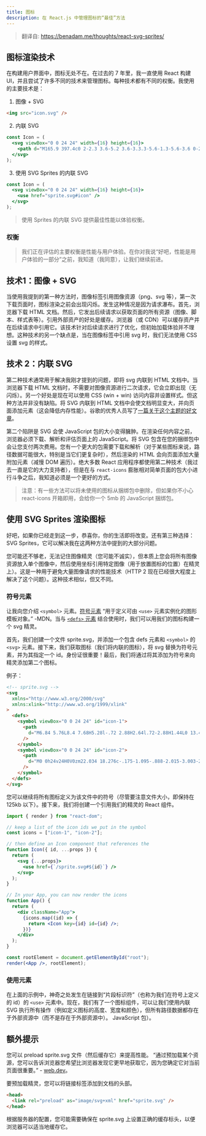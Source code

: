 ```yaml
---
title: 图标
description: 在 React.js 中管理图标的“最佳”方法
---
```


> 翻译自: https://benadam.me/thoughts/react-svg-sprites/

## 图标渲染技术

在构建用户界面中，图标无处不在。在过去的 7 年里，我一直使用 React 构建 UI，并且尝试了许多不同的技术来管理图标。每种技术都有不同的权衡。我使用的主要技术是：

1. 图像 + SVG

```html
<img src="icon.svg" />
```

2. 内联 SVG

```jsx
const Icon = (
  <svg viewBox="0 0 24 24" width={16} height={16}>
    <path d="M165.9 397.4c0 2-2.3 3.6-5.2 3.6-3.3.3-5.6-1.3-5.6-3.6 0-2 2.3-3.6 5.2-3.6 3-.3 5.6 1.3 5.6 3.6zm-31.1-4.5c-.7 2 1.3 4.3 4.3 4.9 2.6 1 5.6 0 6.2-2s-1.3-4.3-4.3-5.2c-2.6-.7-5.5.3-6.2 2.3zm44.2-1.7c-2.9.7-4.9 2.6-4.6 4.9.3 2 2.9 3.3 5.9 2.6 2.9-.7 4.9-2.6 4.6-4.6-.3-1.9-3-3.2-5.9-2.9zM244.8 8C106.1 8 0 113.3 0 252c0 110.9 69.8 205.8 169.5 239.2 12.8 2.3 17.3-5.6 17.3-12.1 0-6.2-.3-40.4-.3-61.4 0 0-70 15-84.7-29.8 0 0-11.4-29.1-27.8-36.6 0 0-22.9-15.7 1.6-15.4 0 0 24.9 2 38.6 25.8 21.9 38.6 58.6 27.5 72.9 20.9 2.3-16 8.8-27.1 16-33.7-55.9-6.2-112.3-14.3-112.3-110.5 0-27.5 7.6-41.3 23.6-58.9-2.6-6.5-11.1-33.3 2.6-67.9 20.9-6.5 69 27 69 27 20-5.6 41.5-8.5 62.8-8.5s42.8 2.9 62.8 8.5c0 0 48.1-33.6 69-27 13.7 34.7 5.2 61.4 2.6 67.9 16 17.7 25.8 31.5 25.8 58.9 0 96.5-58.9 104.2-114.8 110.5 9.2 7.9 17 22.9 17 46.4 0 33.7-.3 75.4-.3 83.6 0 6.5 4.6 14.4 17.3 12.1C428.2 457.8 496 362.9 496 252 496 113.3 383.5 8 244.8 8zM97.2 352.9c-1.3 1-1 3.3.7 5.2 1.6 1.6 3.9 2.3 5.2 1 1.3-1 1-3.3-.7-5.2-1.6-1.6-3.9-2.3-5.2-1zm-10.8-8.1c-.7 1.3.3 2.9 2.3 3.9 1.6 1 3.6.7 4.3-.7.7-1.3-.3-2.9-2.3-3.9-2-.6-3.6-.3-4.3.7zm32.4 35.6c-1.6 1.3-1 4.3 1.3 6.2 2.3 2.3 5.2 2.6 6.5 1 1.3-1.3.7-4.3-1.3-6.2-2.2-2.3-5.2-2.6-6.5-1zm-11.4-14.7c-1.6 1-1.6 3.6 0 5.9 1.6 2.3 4.3 3.3 5.6 2.3 1.6-1.3 1.6-3.9 0-6.2-1.4-2.3-4-3.3-5.6-2z" />
  </svg>
);
```

3. 使用 SVG Sprites 的内联 SVG

```jsx
const Icon = (
  <svg viewBox="0 0 24 24" width={16} height={16}>
    <use href="sprite.svg#icon" />
  </svg>
);
```

> 使用 Sprites 的内联 SVG 提供最佳性能以体验权衡。

### 权衡

> 我们正在评估的主要权衡是性能与用户体验。在你对我说“好吧，性能是用户体验的一部分”之前，我知道（我同意），让我们继续前进。

## 技术1：图像 + SVG

当使用我提到的第一种方法时，图像标签引用图像资源（png、svg 等），第一次下载页面时，图标渲染之前会出现闪烁。发生这种情况是因为请求瀑布。首先，浏览器下载 HTML 文档。然后，它发出后续请求以获取页面的所有资源（图像、脚本、样式表等）。引用外部资产的好处是缓存。浏览器（或 CDN）可以缓存资产并在后续请求中引用它。该技术针对后续请求进行了优化，但初始加载体验并不理想。这种技术的另一个缺点是，当在图像标签中引用 svg 时，我们无法使用 CSS 设置 svg 的样式。

## 技术 2：内联 SVG

第二种技术通常用于解决我刚才提到的问题，即将 svg 内联到 HTML 文档中。当浏览器下载 HTML 文档时，不需要对图像资源进行二次请求，它会立即出现（无闪烁）。另一个好处是现在可以使用 CSS (win + win) 访问内容并设置样式。但这种方法并非没有缺陷。将 SVG 内联到 HTML 文档中会使文档明显变大，并向页面添加元素（这会降低内存性能）。谷歌的优秀人员写了[一篇关于这个主题的好文章](https://web.dev/dom-size/)。

第二个陷阱是 SVG 会使 JavaScript 包的大小变得臃肿。在渲染任何内容之前，浏览器必须下载、解析和评估页面上的 JavaScript。将 SVG 包含在您的捆绑包中会让您支付两次费用。您有一个更大的包需要下载和解析（对于某些图标来说，路径数据可能很大，特别是当它们更复杂时），然后渲染的 HTML 会向页面添加大量附加元素（减慢 DOM 遍历）。绝大多数 React 应用程序都使用第二种技术（我过去一直是它的大力支持者），但是在与 `react-icons` 膨胀相对简单页面的包大小进行斗争之后，我知道必须是一个更好的方式。

> 注意：有一些方法可以将未使用的图标从捆绑包中删除，但如果你不小心 react-icons 开箱即用，会给你一个 5mb 的 JavaScript 捆绑包。

## 使用 SVG Sprites 渲染图标

好吧，如果你已经走到这一步，恭喜你，你的生活即将改变。还有第三种选择：SVG Sprites，它可以解决我在这两种方法中提到的大部分问题。

您可能还不够老，无法记住图像精灵（您可能不诚实），但本质上您会将所有图像资源放入单个图像中，然后使用坐标引用特定图像（用于放置图标的位置）在精灵上）。这是一种用于避免大量图像请求的性能技术（HTTP 2 现在已经很大程度上解决了这个问题）。这种技术相似，但又不同。

### 符号元素

让我向您介绍 `<symbol>` 元素。[符号元素](https://developer.mozilla.org/en-US/docs/Web/SVG/Element/symbol) “用于定义可由 `<use>` 元素实例化的图形模板对象。” -MDN。当与 [`<defs>` 元素](https://developer.mozilla.org/en-US/docs/Web/SVG/Element/defs) 结合使用时，我们可以用我们的图标构建一个 svg 精灵。

首先，我们创建一个文件 sprite.svg，并添加一个包含 defs 元素和 `<symbol>` 的 `<svg>` 元素。接下来，我们获取图标（我们将内联的图标），将 svg 替换为符号元素，并为其指定一个 id。身份证很重要！最后，我们将通过将其添加为符号来向精灵添加第二个图标。

例子：

```html
<!-- sprite.svg -->
<svg
  xmlns="http://www.w3.org/2000/svg"
  xmlns:xlink="http://www.w3.org/1999/xlink"
>
  <defs>
    <symbol viewBox="0 0 24 24" id="icon-1">
      <path
        d="M6.84 5.76L8.4 7.68H5.28l-.72 2.88H2.64l.72-2.88H1.44L0 13.44h3.84l-.48 1.92h3.36L4.2 18.24h2.82l2.34-2.88h5.28l2.34 2.88h2.82l-2.52-2.88h3.36l-.48-1.92H24l-1.44-5.76h-1.92l.72 2.88h-1.92l-.72-2.88H15.6l1.56-1.92h-2.04l-1.68 1.92h-2.88L8.88 5.76zm.24 3.84H9v1.92H7.08zm7.925 0h1.92v1.92h-1.92Z"
      />
    </symbol>
    <symbol viewBox="0 0 24 24" id="icon-2">
      <path
        d="M0 0h24v24H0V0zm22.034 18.276c-.175-1.095-.888-2.015-3.003-2.873-.736-.345-1.554-.585-1.797-1.14-.091-.33-.105-.51-.046-.705.15-.646.915-.84 1.515-.66.39.12.75.42.976.9 1.034-.676 1.034-.676 1.755-1.125-.27-.42-.404-.601-.586-.78-.63-.705-1.469-1.065-2.834-1.034l-.705.089c-.676.165-1.32.525-1.71 1.005-1.14 1.291-.811 3.541.569 4.471 1.365 1.02 3.361 1.244 3.616 2.205.24 1.17-.87 1.545-1.966 1.41-.811-.18-1.26-.586-1.755-1.336l-1.83 1.051c.21.48.45.689.81 1.109 1.74 1.756 6.09 1.666 6.871-1.004.029-.09.24-.705.074-1.65l.046.067zm-8.983-7.245h-2.248c0 1.938-.009 3.864-.009 5.805 0 1.232.063 2.363-.138 2.711-.33.689-1.18.601-1.566.48-.396-.196-.597-.466-.83-.855-.063-.105-.11-.196-.127-.196l-1.825 1.125c.305.63.75 1.172 1.324 1.517.855.51 2.004.675 3.207.405.783-.226 1.458-.691 1.811-1.411.51-.93.402-2.07.397-3.346.012-2.054 0-4.109 0-6.179l.004-.056z"
      />
    </symbol>
  </defs>
</svg>
```

您可以继续将所有图标定义为该文件中的符号（尽管要注意文件大小，即保持在 125kb 以下）。接下来，我们将创建一个引用我们的精灵的 React 组件。

```jsx
import { render } from "react-dom";

// keep a list of the icon ids we put in the symbol
const icons = ["icon-1", "icon-2"];

// then define an Icon component that references the
function Icon({ id, ...props }) {
  return (
    <svg {...props}>
      <use href={`/sprite.svg#${id}`} />
    </svg>
  );
}

// In your App, you can now render the icons
function App() {
  return (
    <div className="App">
      {icons.map((id) => {
        return <Icon key={id} id={id} />;
      })}
    </div>
  );
}

const rootElement = document.getElementById("root");
render(<App />, rootElement);
```

### 使用元素

在上面的示例中，神奇之处发生在链接到“片段标识符”（也称为我们在符号上定义的 id）的 `<use>` 元素中。现在，我们有了一个图标组件，可以让我们使用内联 SVG 执行所有操作（例如定义图标的高度、宽度和颜色），但所有路径数据都存在于外部资源中（而不是存在于外部资源中）。 JavaScript 包）。

## 额外提示

您可以 preload sprite.svg 文件（然后缓存它）来提高性能。 “通过预加载某个资源，您可以告诉浏览器您希望比浏览器发现它更早地获取它，因为您确定它对当前页面很重要。” - [web.dev](https://web.dev/preload-critical-assets/)。

要预加载精灵，您可以将链接标签添加到文档的头部。

```html
<head>
  <link rel="preload" as="image/svg+xml" href="sprite.svg" />
</head>
```

根据服务器的配置，您可能需要确保在 sprite.svg 上设置正确的缓存标头，以便浏览器可以适当地缓存它。
